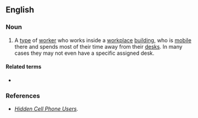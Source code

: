 ==English==

===Noun===
{{en-noun|head=[[corridor]] [[warrior]]}}

# {{label|en|slang|business}} A [[type]] of [[worker]] who works inside a [[workplace]] [[building]], who is [[mobile]] there and spends most of their time away from their [[desk]]s. In many cases they may not even have a specific assigned desk.

====Related terms====
* {{l|en|road warrior}}

===References===
* ''[http://www.voicecon.com/enews/2007/07/24/issue-183-hidden-cellphone-users/ Hidden Cell Phone Users].''